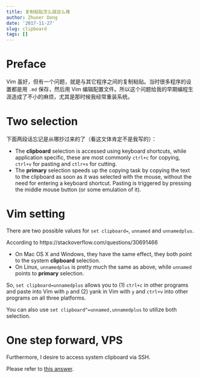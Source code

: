 ```yaml
---
title: 复制粘贴怎么就这么难
author: Zhuoer Dong
date: '2017-11-27'
slug: clipboard
tags: []
---
```


# Preface

Vim 虽好，但有一个问题，就是与其它程序之间的复制粘贴。当时很多程序的设置都是用 `.md` 保存，然后用 Vim 编辑配置文件。所以这个问题给我的早期编程生涯造成了不小的麻烦，尤其是那时候我经常重装系统。


# Two selection

下面两段话忘记是从哪抄过来的了（看这文体肯定不是我写的）：

- The **clipboard** selection is accessed using keyboard shortcuts, while application specific, these are most commonly `ctrl+c` for copying, `ctrl+v` for pasting and `ctlr+x` for cutting.
- The **primary** selection speeds up the copying task by copying the text to the clipboard as soon as it was selected with the mouse, without the need for entering a keyboard shortcut. Pasting is triggered by pressing the middle mouse button (or some emulation of it).



# Vim setting

There are two possible values for `set clipboard=`, `unnamed` and `unnamedplus`.

According to https://stackoverflow.com/questions/30691466

- On Mac OS X and Windows, they have the same effect, they both point to the system **clipboard** selection.
- On Linux, `unnamedplus` is pretty much the same as above, while `unnamed` points to **primary** selection.

So, `set clipboard=unnamedplus` allows you to (1) `ctrl+c` in other programs and paste into Vim with `p` and (2) yank in Vim with `y` and `ctrl+v` into other programs on all three platforms.

You can also use `set clipboard^=unnamed,unnamedplus` to utilize both selection.



# One step forward, VPS

Furthermore, I desire to access system clipboard via SSH. 

Please refer to [this answer](https://stackoverflow.com/questions/36107927).

